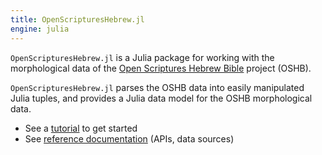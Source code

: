 ```yaml
---
title: OpenScripturesHebrew.jl
engine: julia
---
```



`OpenScripturesHebrew.jl` is a Julia package for working with the morphological data of the [Open Scriptures Hebrew Bible](https://hb.openscriptures.org) project (OSHB). 

`OpenScripturesHebrew.jl` parses the OSHB data into easily manipulated Julia tuples, and provides a Julia data model for the OSHB morphological data.


- See a [tutorial](./tutorials/) to get started
- See [reference documentation](./reference/) (APIs, data sources)
